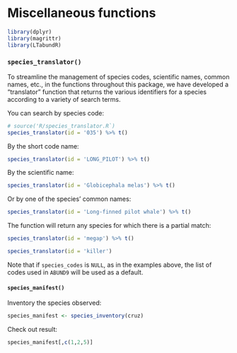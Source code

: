 # Miscellaneous functions {#misc_functions}

```r
library(dplyr)
library(magrittr)
library(LTabundR)
```

### `species_translator()` {-} 

To streamline the management of species codes, scientific names, common names, etc., in the functions throughout this package, we have developed a "translator" function that returns the various identifiers for a species according to a variety of search terms. 

You can search by species code:  

```r
# source('R/species_translator.R`)
species_translator(id = '035') %>% t()
```

By the short code name:  

```r
species_translator(id = 'LONG_PILOT') %>% t()
```

By the scientific name:  

```r
species_translator(id = 'Globicephala melas') %>% t()
```

Or by one of the species' common names:  

```r
species_translator(id = 'Long-finned pilot whale') %>% t()
```

The function will return any species for which there is a partial match:  

```r
species_translator(id = 'megap') %>% t()
```

```r
species_translator(id = 'killer')
```


Note that if `species_codes` is `NULL`, as in the examples above, the list of codes used in `ABUND9` will be used as a default.  

#### `species_manifest()` {-}

Inventory the species observed:

```r
species_manifest <- species_inventory(cruz) 
```

Check out result:  

```r
species_manifest[,c(1,2,5)]
```


